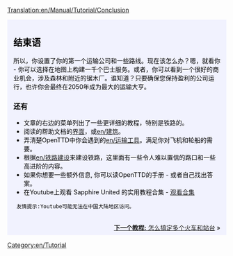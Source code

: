 [[Translation:en/Manual/Tutorial/Conclusion]]

{{en/Tabs|5|5
|教程/Zh|1. 开始<!--
-->|教程/公路运输/Zh|2. 公路运输<!--
-->|教程/铁路运输/Zh|3. 铁路运输<!--
-->|教程/航空运输/Zh|4. 航空运输<!--
-->|教程/结束语/Zh|5. 结束语}}
<div style="padding:.5em 1em 1em 1em; border-top:none; background-color:#f1f2fe; color:#000;">
{{zh/教程}}
==结束语==
所以，你设置了你的第一个运输公司和一些路线。现在该怎么办？嗯，就看​​你 - 你可以选择在地图上构建一千个巴士服务。或者，你可以看到一个很好的商业机会，涉及森林和附近的锯木厂。谁知道？只要确保您保持盈利的公司运行，也许你会最终在2050年成为最大的运输大亨。

===还有===
* 文章的右边的菜单列出了一些更详细的教程，特别是铁路的。
* 阅读的帮助文档的[[en/游戏界面|界面]]，或[[en/建筑]]。
* 弄清楚OpenTTD中你会遇到的[[en/运输工具]]。满足你对飞机和轮船的需要。
* 根据[[en/铁路建设]]来建设铁路，这里面有一些令人难以置信的路口和一些高进阶的内容。
*如果你想要一些额外信息, 你可以读OpenTTD的手册 - 或者自己找出答案。
* 在Youtube上观看 Sapphire United 的实用教程合集 - [http://www.youtube.com/watch?v=KAriYewKvj8&feature=PlayList&p=C168C0CB0588B9A0&index=0&playnext=1 观看合集]
  友情提示:Youtube可能无法在中国大陆地区访问。

<br style="clear:both;">
<span style="float: right">[[zh/Manual/教程/多个站台|'''下一个教程:''' 怎么搞定多个火车和站台]] &raquo;</span>
</div>
[[Category:en/Tutorial]]
